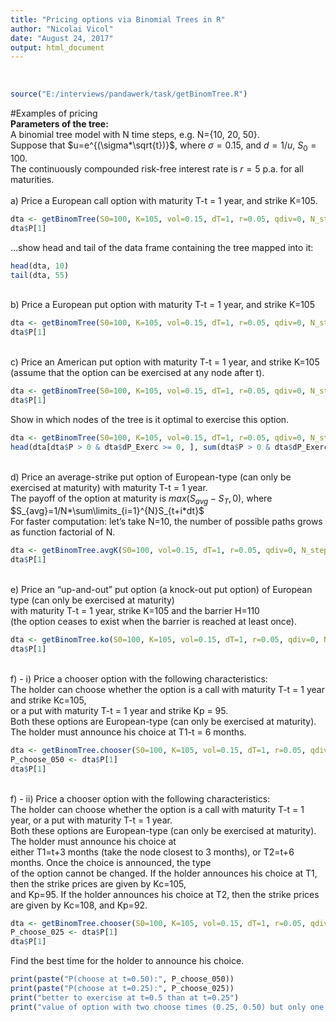 ---
title: "Pricing options via Binomial Trees in R"
author: "Nicolai Vicol"
date: "August 24, 2017"
output: html_document
---

\
```{r, echo=FALSE}
source("E:/interviews/pandawerk/task/getBinomTree.R")
```

#Examples of pricing   
**Parameters of the tree:**   
A binomial tree model with N time steps, e.g. N={10, 20, 50}.      
Suppose that $u=e^{(\sigma*\sqrt{t})}$, where $\sigma=0.15$, and $d=1/u$, $S_0=100$.  
The continuously compounded risk-free interest rate is $r=5%$ p.a. for all maturities.      
\
a) Price a European call option with maturity T-t = 1 year, and strike K=105.
```{r}
dta <- getBinomTree(S0=100, K=105, vol=0.15, dT=1, r=0.05, qdiv=0, N_steps=50, isPut=F)
dta$P[1]
```
...show head and tail of the data frame containing the tree mapped into it:      
```{r}
head(dta, 10)
tail(dta, 55)
```
\
b) Price a European put option with maturity T-t = 1 year, and strike K=105
```{r}
dta <- getBinomTree(S0=100, K=105, vol=0.15, dT=1, r=0.05, qdiv=0, N_steps=50, isPut=T)
dta$P[1]
```
\
c) Price an American put option with maturity T-t = 1 year, and strike K=105 
(assume that the option can be exercised at any node after t). 
```{r}
dta <- getBinomTree(S0=100, K=105, vol=0.15, dT=1, r=0.05, qdiv=0, N_steps=50, isPut=T, isAmerican=T)
dta$P[1]
```
Show in which nodes of the tree is it optimal to exercise this option.
```{r}
dta <- getBinomTree(S0=100, K=105, vol=0.15, dT=1, r=0.05, qdiv=0, N_steps=10, isPut=T, isAmerican=T)
head(dta[dta$P > 0 & dta$dP_Exerc >= 0, ], sum(dta$P > 0 & dta$dP_Exerc >= 0))
```
\
d) Price an average-strike put option of European-type (can only be exercised at maturity) with maturity T-t = 1 year.    
The payoff of the option at maturity is $max(S_{avg}-S_T,0)$, where $S_{avg}=1/N*\sum\limits_{i=1}^{N}S_{t+i*dt}$       
For faster computation: let's take N=10, the number of possible paths grows as function factorial of N.     
```{r}
dta <- getBinomTree.avgK(S0=100, vol=0.15, dT=1, r=0.05, qdiv=0, N_steps=10, isPut=T)
dta$P[1]
```
\
e) Price an "up-and-out" put option (a knock-out put option) of European type (can only be exercised at maturity)    
with maturity T-t = 1 year, strike K=105 and the barrier H=110    
(the option ceases to exist when the barrier is reached at least once).   
```{r d}
dta <- getBinomTree.ko(S0=100, K=105, vol=0.15, dT=1, r=0.05, qdiv=0, N_steps=50, isPut=T, H=110)
dta$P[1]
```
\
f) - i) Price a chooser option with the following characteristics:    
The holder can choose whether the option is a call with maturity T-t = 1 year and strike Kc=105,     
or a put with maturity T-t = 1 year and strike Kp = 95.     
Both these options are European-type (can only be exercised at maturity).     
The holder must announce his choice at T1-t = 6 months.   
```{r f-i}
dta <- getBinomTree.chooser(S0=100, K=105, vol=0.15, dT=1, r=0.05, qdiv=0, N_steps=50, Kc=105, Kp=95, choose_t1=0.5)
P_choose_050 <- dta$P[1]
dta$P[1]
```
\
f) - ii) Price a chooser option with the following characteristics:    
The holder can choose whether the option is a call with maturity T-t = 1 year, or a put with maturity T-t = 1 year.     
Both these options are European-type (can only be exercised at maturity). The holder must announce his choice at    
either T1=t+3 months (take the node closest to 3 months), or T2=t+6 months. Once the choice is announced, the type     
of the option cannot be changed. If the holder announces his choice at T1, then the strike prices are given by Kc=105,    
and Kp=95. If the holder announces his choice at T2, then the strike prices are given by Kc=108, and Kp=92.      
```{r f-ii}
dta <- getBinomTree.chooser(S0=100, K=105, vol=0.15, dT=1, r=0.05, qdiv=0, N_steps=50, Kc=105, Kp=95, choose_t1=0.25)
P_choose_025 <- dta$P[1]
dta$P[1]
```
Find the best time for the holder to announce his choice.    
```{r, echo=F}
print(paste("P(choose at t=0.50):", P_choose_050))
print(paste("P(choose at t=0.25):", P_choose_025))
print("better to exercise at t=0.5 than at t=0.25")
print("value of option with two choose times (0.25, 0.50) but only one choice is equal to value of choice at t=0.50")
```

